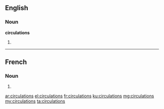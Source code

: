 ==English==

===Noun===
'''circulations'''

# {{plural of|circulation}}

----

==French==

===Noun===
{{head|fr|g=f-p}}

# {{plural of|circulation|lang=fr}}

[[ar:circulations]]
[[el:circulations]]
[[fr:circulations]]
[[ku:circulations]]
[[mg:circulations]]
[[my:circulations]]
[[ta:circulations]]